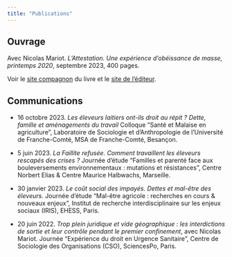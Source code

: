 ```yaml
---
title: "Publications"
---
```


## Ouvrage

Avec Nicolas Mariot. *L'Attestation. Une expérience d'obéissance de masse, printemps 2020*, septembre 2023, 400 pages.

::: callout-note
Voir le [site compagnon](https://l-attestation.github.io) du livre et le [site de l'éditeur](https://anamosa.fr/livre/lattestation-une-experience-dobeissance-de-masse-printemps-2020/).
:::

## Communications

-   16 octobre 2023. *Les éleveurs laitiers ont-ils droit au répit ? Dette, famille et aménagements du travail* Colloque "Santé et Malaise en agriculture", Laboratoire de Sociologie et d'Anthropologie de l'Université de Franche-Comté, MSA de Franche-Comté, Besançon.

-   5 juin 2023. *La Faillite refusée. Comment travaillent les éleveurs rescapés des crises ?* Journée d'étude "Familles et parenté face aux bouleversements environnementaux : mutations et résistances", Centre Norbert Elias & Centre Maurice Halbwachs, Marseille.

-   30 janvier 2023. *Le coût social des impayés. Dettes et mal-être des éleveurs.* Journée d'étude "Mal-être agricole : recherches en cours & nouveaux enjeux", Institut de recherche interdisciplinaire sur les enjeux sociaux (IRIS), EHESS, Paris.

-   20 juin 2022. *Trop plein juridique et vide géographique : les interdictions de sortie et leur contrôle pendant le premier confinement*, avec Nicolas Mariot. Journée "Expérience du droit en Urgence Sanitaire", Centre de Sociologie des Organisations (CSO), SciencesPo, Paris.
